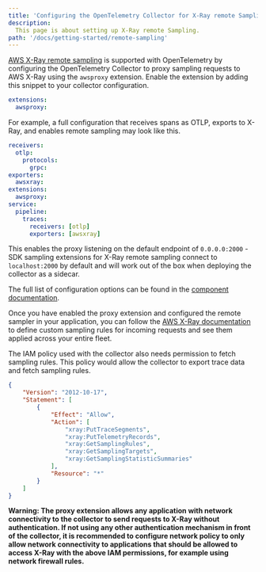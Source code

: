 ```yaml
---
title: 'Configuring the OpenTelemetry Collector for X-Ray remote Sampling'
description:
  This page is about setting up X-Ray remote Sampling.
path: '/docs/getting-started/remote-sampling'
---
```


[AWS X-Ray remote sampling](https://docs.aws.amazon.com/xray/latest/devguide/xray-console-sampling.html) is supported
with OpenTelemetry by configuring the OpenTelemetry Collector to proxy sampling requests to AWS X-Ray using the
`awsproxy` extension. Enable the extension by adding this snippet to your collector configuration.

```yaml
extensions:
  awsproxy:
```

For example, a full configuration that receives spans as OTLP, exports to X-Ray, and enables remote sampling may
look like this.

```yaml
receivers:
  otlp:
    protocols:
      grpc:
exporters:
  awsxray:
extensions:
  awsproxy:
service:
  pipeline:
    traces:
      receivers: [otlp]
      exporters: [awsxray]
```

This enables the proxy listening on the default endpoint of `0.0.0.0:2000` - SDK sampling extensions for X-Ray remote
sampling connect to `localhost:2000` by default and will work out of the box when deploying the collector as a sidecar.

The full list of configuration options can be found in the [component documentation](https://github.com/open-telemetry/opentelemetry-collector-contrib/tree/main/extension/awsproxy).

Once you have enabled the proxy extension and configured the remote sampler in your application, you can follow the [AWS X-Ray documentation](https://docs.aws.amazon.com/xray/latest/devguide/xray-console-sampling.html) to define custom sampling rules for incoming requests and see them applied across your entire fleet.

The IAM policy used with the collector also needs permission to fetch sampling rules. This policy would allow the collector
to export trace data and fetch sampling rules.

```json
{
    "Version": "2012-10-17",
    "Statement": [
        {
            "Effect": "Allow",
            "Action": [
                "xray:PutTraceSegments",
                "xray:PutTelemetryRecords",
                "xray:GetSamplingRules",
                "xray:GetSamplingTargets",
                "xray:GetSamplingStatisticSummaries"
            ],
            "Resource": "*"
        }
    ]
}
```

**Warning: The proxy extension allows any application with network connectivity to the collector to send requests to X-Ray
without authentication. If not using any other authentication mechanism in front of the collector, it is recommended to
configure network policy to only allow network connectivity to applications that should be allowed to access X-Ray with
the above IAM permissions, for example using network firewall rules.**
